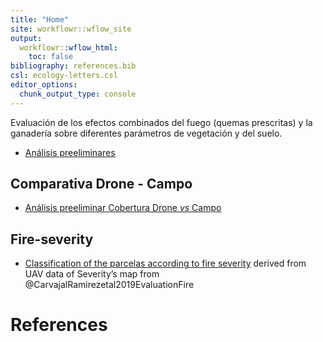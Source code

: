 ```yaml
---
title: "Home"
site: workflowr::wflow_site
output:
  workflowr::wflow_html:
    toc: false
bibliography: references.bib
csl: ecology-letters.csl
editor_options:
  chunk_output_type: console
---
```


Evaluación de los efectos combinados del fuego (quemas prescritas) y la ganadería sobre diferentes parámetros de vegetación y del suelo.

- [Análisis preeliminares](exploratory_analysis.html)

## Comparativa Drone - Campo 

- [Análisis preeliminar Cobertura Drone *vs* Campo](drone_campo.html)

## Fire-severity

- [Classification of the parcelas according to fire severity](fire_severity_drone.html) derived from UAV data of Severity's map from @CarvajalRamirezetal2019EvaluationFire



# References
